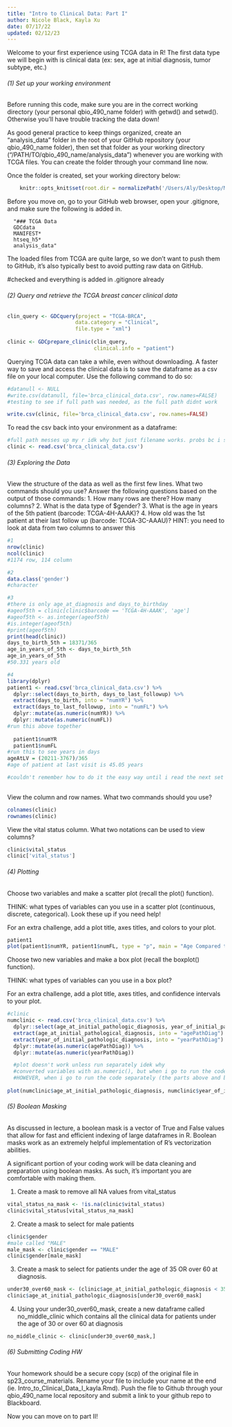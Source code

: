 ```yaml
---
title: "Intro to Clinical Data: Part I"
author: Nicole Black, Kayla Xu
date: 07/17/22
updated: 02/12/23
---
```


Welcome to your first experience using TCGA data in R! The first data type we will begin with is clinical data (ex: sex, age at initial diagnosis, tumor subtype, etc.)

###### (1) Set up your working environment

Before running this code, make sure you are in the correct working directory (your personal qbio_490_name folder) with getwd() and setwd(). Otherwise you’ll have trouble tracking the data down!

As good general practice to keep things organized, create an "analysis_data" folder in the root of your GitHub repository (your qbio_490_name folder), then set that folder as your working directory ("/PATH/TO/qbio_490_name/analysis_data") whenever you are working with TCGA files. You can create the folder through your command line now.

Once the folder is created, set your working directory below:

```r
    knitr::opts_knit$set(root.dir = normalizePath('/Users/Aly/Desktop/Main/School_Files/S2/QBIO/qbio_490_alexzhang/analysis_data'))
```

Before you move on, go to your GitHub web browser, open your .gitignore, and make sure the following is added in. 

      "### TCGA Data
      GDCdata
      MANIFEST*
      htseq_h5*
      analysis_data"

The loaded files from TCGA are quite large, so we don't want to push them to GitHub, it's also typically best to avoid putting raw data on GitHub.

#checked and everything is added in .gitignore already

###### (2) Query and retrieve the TCGA breast cancer clinical data 

```r
clin_query <- GDCquery(project = "TCGA-BRCA",
                      data.category = "Clinical",
                      file.type = "xml")
  
clinic <- GDCprepare_clinic(clin_query,
                            clinical.info = "patient")

```

Querying TCGA data can take a while, even without downloading. A faster way to save and access the clinical data is to save the dataframe as a csv file on your local computer. Use the following command to do so:

```r
#datanull <- NULL
#write.csv(datanull, file='brca_clinical_data.csv', row.names=FALSE)
#testing to see if full path was needed, as the full path didnt work

write.csv(clinic, file='brca_clinical_data.csv', row.names=FALSE)
```

To read the csv back into your environment as a dataframe:

```r
#full path messes up my r idk why but just filename works. probs bc i set working directory...?
clinic <- read.csv('brca_clinical_data.csv')
```



###### (3) Exploring the Data

View the structure of the data as well as the first few lines. What two commands should you use?
Answer the following questions based on the output of those commands: 
1. How many rows are there? How many columns?
2. What is the data type of $gender?
3. What is the age in years of the 5th patient (barcode: TCGA-4H-AAAK)?
4. How old was the 1st patient at their last follow up (barcode: TCGA-3C-AAAU)? HINT: you need to look at data from two columns to answer this

```r
#1
nrow(clinic)
ncol(clinic)
#1174 row, 114 column

#2
data.class('gender')
#character

#3
#there is only age_at_diagnosis and days_to_birthday
#ageof5th = clinic[clinic$barcode == 'TCGA-4H-AAAK', 'age']
#ageof5th <- as.integer(ageof5th)
#is.integer(ageof5th)
#print(ageof5th)
print(head(clinic))
days_to_birth_5th = 18371/365
age_in_years_of_5th <- days_to_birth_5th
age_in_years_of_5th
#50.331 years old

#4
library(dplyr)
patient1 <- read.csv('brca_clinical_data.csv') %>%
  dplyr::select(days_to_birth, days_to_last_followup) %>%
  extract(days_to_birth, into = "numYR") %>%
  extract(days_to_last_followup, into = "numFL") %>%
  dplyr::mutate(as.numeric(numYR)) %>%
  dplyr::mutate(as.numeric(numFL))
#run this above together
  
  patient1$numYR
  patient1$numFL
#run this to see years in days
ageAtLV = (20211-3767)/365
#age of patient at last visit is 45.05 years

#couldn't remember how to do it the easy way until i read the next set of instructions :(
  
```

View the column and row names. What two commands should you use?

```r
colnames(clinic)
rownames(clinic)
```

View the vital status column. What two notations can be used to view columns? 

```r

clinic$vital_status
clinic['vital_status']

```

###### (4) Plotting

Choose two variables and make a scatter plot (recall the plot() function).

THINK: what types of variables can you use in a scatter plot (continuous, discrete, categorical). Look these up if you need help!

For an extra challenge, add a plot title, axes titles, and colors to your plot.

```r
patient1
plot(patient1$numYR, patient1$numFL, type = "p", main = "Age Compared to Time Since Last Diagnosis", xlim = c(0, 30000), ylim = c(0, 10000), xlab = "Age", ylab = "Time Since Last Diagnosis")
```

Choose two new variables and make a box plot (recall the boxplot() function).

THINK: what types of variables can you use in a box plot?

For an extra challenge, add a plot title, axes titles, and confidence intervals to your plot.

```r
#clinic
numclinic <- read.csv('brca_clinical_data.csv') %>%
  dplyr::select(age_at_initial_pathologic_diagnosis, year_of_initial_pathologic_diagnosis) %>%
  extract(age_at_initial_pathological_diagnosis, into = "agePathDiag") %>%
  extract(year_of_initial_pathologic_diagnosis, into = "yearPathDiag") %>%
  dplyr::mutate(as.numeric(agePathDiag)) %>%
  dplyr::mutate(as.numeric(yearPathDiag))

  #plot doesn't work unless run separately idek why
  #converted variables with as.numeric(), but when i go to run the code chunk it doesn't work
  #HOWEVER, when i go to run the code separately (the parts above and below this comment), IT WORKS SOMEHOW, THE PLOT IS THERE(?)
  
plot(numclinic$age_at_initial_pathologic_diagnosis, numclinic$year_of_initial_pathologic_diagnosis, type = "b", main = "age at initial pathological diagnosis and year of initial pathological diagnosis", xlim = c(0, 100), ylim = c(1500, 2500), xlab = "age at initial pathological diagnosis", ylab = "year of initial pathological diagnosis")
```


###### (5) Boolean Masking

As discussed in lecture, a boolean mask is a vector of True and False values that allow for fast and efficient indexing of large dataframes in R. Boolean masks work as an extremely helpful implementation of R's vectorization abilities. 

A significant portion of your coding work will be data cleaning and preparation using boolean masks. As such, it's important you are comfortable with making them.

1) Create a mask to remove all NA values from vital_status
```r
vital_status_na_mask <- !is.na(clinic$vital_status)
clinic$vital_status[vital_status_na_mask]
```

2) Create a mask to select for male patients
```r
clinic$gender
#male called "MALE"
male_mask <- clinic$gender == "MALE"
clinic$gender[male_mask]
```

3) Create a mask to select for patients under the age of 35 OR over 60 at diagnosis. 
```r
under30_over60_mask <- (clinic$age_at_initial_pathologic_diagnosis < 35)|(clinic$age_at_initial_pathologic_diagnosis > 60)
clinic$age_at_initial_pathologic_diagnosis[under30_over60_mask]
```

4) Using your under30_over60_mask, create a new dataframe called no_middle_clinic which contains all the clinical data for patients under the age of 30 or over 60 at diagnosis

```r
no_middle_clinic <- clinic[under30_over60_mask,]
```


###### (6) Submitting Coding HW

Your homework should be a secure copy (scp) of the original file in sp23_course_materials. Rename your file to include your name at the end (ie. Intro_to_Clinical_Data_I_kayla.Rmd). Push the file to Github through your qbio_490_name local repository and submit a link to your github repo to Blackboard. 

Now you can move on to part II!
